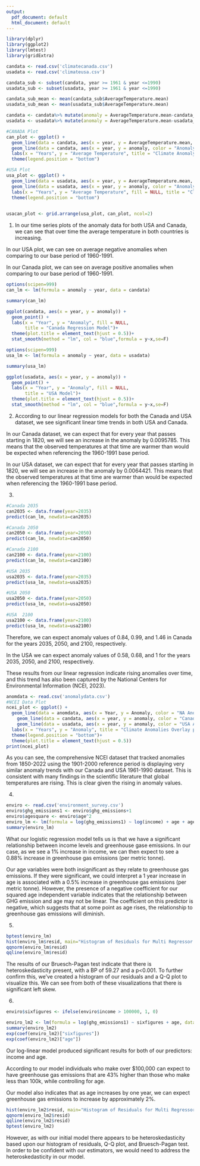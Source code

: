 ---
output:
  pdf_document: default
  html_document: default
---

```{r}
library(dplyr)
library(ggplot2)
library(lmtest)
library(gridExtra)

candata <- read.csv('climatecanada.csv')
usadata <- read.csv('climateusa.csv')

candata_sub <- subset(candata, year >= 1961 & year <=1990)
usadata_sub <- subset(usadata, year >= 1961 & year <=1990)

candata_sub_mean <- mean(candata_sub$AverageTemperature.mean)
usadata_sub_mean <- mean(usadata_sub$AverageTemperature.mean)

candata <- candata%>% mutate(anomaly = AverageTemperature.mean-candata_sub_mean)
usadata <- usadata%>% mutate(anomaly = AverageTemperature.mean-usadata_sub_mean)
```
```{r}
#CANADA Plot
can_plot <- ggplot() + 
  geom_line(data = candata, aes(x = year, y = AverageTemperature.mean, color = "Average Temperature Mean")) +
  geom_line(data = candata, aes(x = year, y = anomaly, color = "Anomaly")) +
  labs(x = "Years", y = "Average Temperature", title = "Climate Anomaly Plot CANADA", color = "Legend")+
  theme(legend.position = "bottom")
```
```{r}
#USA Plot
usa_plot <- ggplot() + 
  geom_line(data = usadata, aes(x = year, y = AverageTemperature.mean, color = "Average Temperature Mean")) +
  geom_line(data = usadata, aes(x = year, y = anomaly, color = "Anomaly")) +
  labs(x = "Years", y = "Average Temperature", fill = NULL, title = "Climate Anomaly Plot USA", color ="Legend") +
  theme(legend.position = "bottom")
  

usacan_plot <- grid.arrange(usa_plot, can_plot, ncol=2)
```

1. In our time series plots of the anomaly data for both USA and Canada, we can see that over time the average temperature in both countries is increasing. 

In our USA plot, we can see on average negative anomalies when comparing to our base period of 1960-1991. 

In our Canada plot, we can see on average positive anomalies when comparing to our base period of 1960-1991.







```{r}
options(scipen=999)
can_lm <- lm(formula = anomaly ~ year, data = candata)

summary(can_lm)

ggplot(candata, aes(x = year, y = anomaly)) +
  geom_point() +
  labs(x = "Year", y = "Anomaly", fill = NULL,
       title = "Canada Regression Model")+
  theme(plot.title = element_text(hjust = 0.5))+
  stat_smooth(method = "lm", col = "blue",formula = y~x,se=F) 

```
```{r}
options(scipen=999)
usa_lm <- lm(formula = anomaly ~ year, data = usadata)

summary(usa_lm)

ggplot(usadata, aes(x = year, y = anomaly)) +
  geom_point() +
  labs(x = "Year", y = "Anomaly", fill = NULL,
       title = "USA Model")+
  theme(plot.title = element_text(hjust = 0.5))+
  stat_smooth(method = "lm", col = "blue",formula = y~x,se=F)
```

2. According to our linear regression models for both the Canada and USA dataset, we see significant linear time trends in both USA and Canada. 

In our Canada dataset, we can expect that for every year that passes starting in 1820, we will see an increase in the anomaly by 0.0095785. This means that the observed temperatures at that time are warmer than would be expected when referencing the 1960-1991 base period.

In our USA dataset, we can expect that for every year that passes starting in 1820, we will see an increase in the anomaly by 0.0064421. This means that the observed temperatures at that time are warmer than would be expected when referencing the 1960-1991 base period.

3.
```{r}
#Canada 2035
can2035 <- data.frame(year=2035)
predict(can_lm, newdata=can2035)

#Canada 2050
can2050 <- data.frame(year=2050)
predict(can_lm, newdata=can2050)

#Canada 2100
can2100 <- data.frame(year=2100)
predict(can_lm, newdata=can2100)

#USA 2035
usa2035 <- data.frame(year=2035)
predict(usa_lm, newdata=usa2035)

#USA 2050
usa2050 <- data.frame(year=2050)
predict(usa_lm, newdata=usa2050)

#USA  2100
usa2100 <- data.frame(year=2100)
predict(usa_lm, newdata=usa2100)
```

Therefore, we can expect anomaly values of 0.84, 0.99, and 1.46 in Canada for the years 2035, 2050, and 2100, respectively. 

In the USA we can expect anomaly values of 0.58, 0.68, and 1 for the years 2035, 2050, and 2100, respectively. 

These results from our linear regression indicate rising anomalies over time, and this trend has also been captured by the National Centers for Environmental Information (NCEI, 2023).

```{r}
anomdata <- read.csv('anomalydata.csv')
#NCEI Data Plot
ncei_plot <- ggplot() + 
  geom_line(data = anomdata, aes(x = Year, y = Anomaly, color = "NA Anomalies (1901-2000 NCIE)")) +
    geom_line(data = candata, aes(x = year, y = anomaly, color = "Canada Anomaly (1960-1991")) +
    geom_line(data = usadata, aes(x = year, y = anomaly, color = "USA Anomaly (1960-1991)")) +
  labs(x = "Years", y = "Anomaly", title = "Climate Anomalies Overlay plot", color = "Legend")+
  theme(legend.position = "bottom")+
  theme(plot.title = element_text(hjust = 0.5))
print(ncei_plot)
```

As you can see, the comprehensive NCEI dataset that tracked anomalies from 1850-2022 using the 1901-2000 reference period is displaying very similar anomaly trends with our Canada and USA 1961-1990 dataset. This is consistent with many findings in the scientific literature that global temperatures are rising. This is clear given the rising in anomaly values.

4.
```{r}
enviro <- read.csv('environment_survey.csv')
enviro$ghg_emissions1 <- enviro$ghg_emissions+1
enviro$agesquare <- enviro$age^2
enviro_lm <- lm(formula = log(ghg_emissions1) ~ log(income) + age + agesquare, data = enviro)
summary(enviro_lm)
```

What our logistic regression model tells us is that we have a significant relationship between income levels and greenhouse gase emissions. In our case, as we see a 1% increase in income, we can then expect to see a 0.88% increase in greenhouse gas emissions (per metric tonne). 

Our age variables were both insignificant as they relate to greenhouse gas emissions. If they were significant, we could interpret a 1 year increase in age is associated with a 0.5% increase in greenhouse gas emissions (per metric tonne). However, the presence of a negative coefficient for our squared age independent variable indicates that the relationship between GHG emission and age may not be linear. The coefficient on this predictor is negative, which suggests that at some point as age rises, the relationship to greenhouse gas emissions will diminish.

5.
```{r}
bptest(enviro_lm)
hist(enviro_lm$resid, main="Histogram of Residuals for Multi Regressor Model", ylab="Frequency of Residuals")
qqnorm(enviro_lm$resid)
qqline(enviro_lm$resid)
```
The results of our Bruesch-Pagan test indicate that there is heteroskedasticity present, with a BP of 59.27 and a p<0.001. To further confirm this, we've created a histogram of our residuals and a Q-Q plot to visualize this. We can see from both of these visualizations that there is significant left skew.

6.
```{r}
enviro$sixfigures <- ifelse(enviro$income > 100000, 1, 0)

enviro_lm2 <- lm(formula = log(ghg_emissions1) ~ sixfigures + age, data = enviro)
summary(enviro_lm2)
exp(coef(enviro_lm2)["sixfigures"])
exp(coef(enviro_lm2)["age"])
```

Our log-linear model produced significant results for both of our predictors: income and age. 

According to our model individuals who make over $100,000 can expect to have greenhouse gas emissions that are 43% higher than those who make less than 100k, while controlling for age. 

Our model also indicates that as age increases by one year, we can expect greenhouse gas emissions to increase by approximately 2%.

```{r}
hist(enviro_lm2$resid, main="Histogram of Residuals for Multi Regressor Model", ylab="Frequency of Residuals")
qqnorm(enviro_lm2$resid)
qqline(enviro_lm2$resid)
bptest(enviro_lm2)
```

However, as with our initial model there appears to be heteroskedasticity based upon our histogram of residuals, Q-Q plot, and Bruesch-Pagan test. In order to be confident with our estimators, we would need to address the heteroskedasticity in our model.